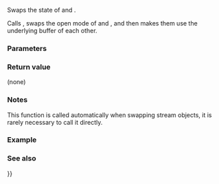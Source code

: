 {{cpp/io/basic_spanbuf/title|swap}}
{{cpp/io/basic_spanbuf/navbar}}
{{ddcl|since=c++23|
void swap( basic_spanbuf&amp; rhs );
}}

Swaps the state of {{c|*this}} and {{c|rhs}}.

Calls {{c|std::basic_streambuf&lt;Char, Traits&gt;::swap(rhs)}}, swaps the open mode of {{c|*this}} and {{c|rhs}}, and then makes them use the underlying buffer of each other.

===Parameters===
{{par begin}}
{{par|rhs|another {{tt|basic_stringbuf}}}}
{{par end}}

===Return value===
(none)

{{cpp/impldef exception}}

===Notes===
This function is called automatically when swapping stream objects, it is rarely necessary to call it directly.

===Example===
{{example}}

===See also===
{{dsc begin}}
{{dsc inc|cpp/io/basic_spanbuf/dsc operator{{=}}}}
{{dsc inc|cpp/io/basic_spanstream/dsc swap|basic_ispanstream}}
{{dsc inc|cpp/io/basic_spanstream/dsc swap|basic_ospanstream}}
{{dsc inc|cpp/io/basic_spanstream/dsc swap|basic_spanstream}}
{{dsc end}}

{{langlinks|de|es|ja|ru|ja|pt|ru|zh}}
